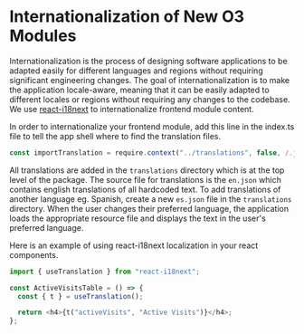 # Internationalization of New O3 Modules

Internationalization is the process of designing software applications to be adapted easily for different languages and regions without requiring significant engineering changes. The goal of internationalization is to make the application locale-aware, meaning that it can be easily adapted to different locales or regions without requiring any changes to the codebase.
We use [react-i18next](https://react.i18next.com/) to internationalize frontend module content.

In order to internationalize your frontend module, add this line in the index.ts file to tell the app shell where to find the translation files.

```ts
const importTranslation = require.context("../translations", false, /.json$/, "lazy");
```

All translations are added in the `translations` directory which is at the top level of the package. The source file for translations is the `en.json` which contains english translations of all hardcoded text.
To add translations of another language eg. Spanish, create a new `es.json` file in the `translations` directory. When the user changes their preferred language, the application loads the appropriate resource file and displays the text in the user's preferred language.

Here is an example of using react-i18next localization in your react components.

```ts
import { useTranslation } from "react-i18next";

const ActiveVisitsTable = () => {
  const { t } = useTranslation();

  return <h4>{t("activeVisits", "Active Visits")}</h4>;
};
```
